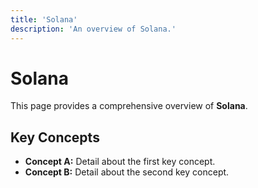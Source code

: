 ```yaml
---
title: 'Solana'
description: 'An overview of Solana.'
---
```


# Solana

This page provides a comprehensive overview of **Solana**.

## Key Concepts

* **Concept A:** Detail about the first key concept.
* **Concept B:** Detail about the second key concept.
